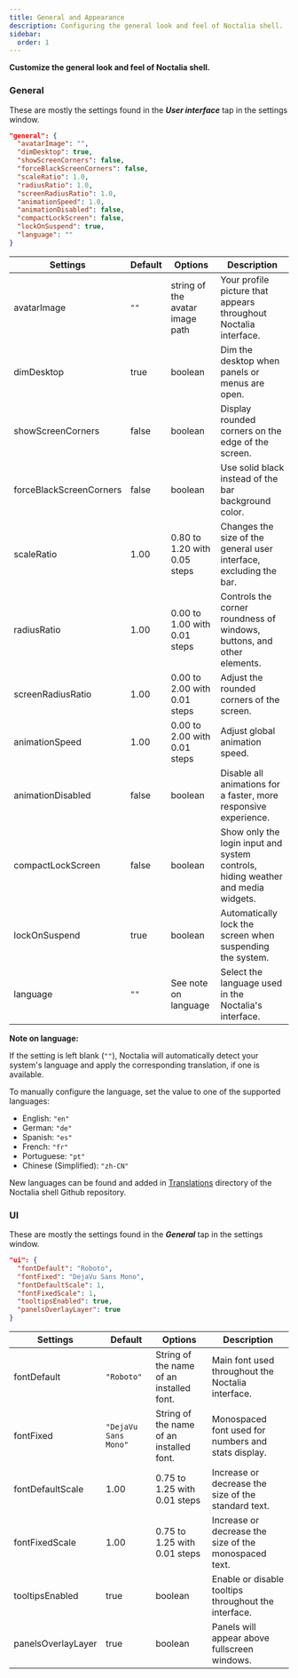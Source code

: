 ```yaml
---
title: General and Appearance
description: Configuring the general look and feel of Noctalia shell.
sidebar:
  order: 1
---
```


**Customize the general look and feel of Noctalia shell.**

### General

These are mostly the settings found in the ***User interface*** tap in the settings window.

```json
"general": {
  "avatarImage": "",
  "dimDesktop": true,
  "showScreenCorners": false,
  "forceBlackScreenCorners": false,
  "scaleRatio": 1.0,
  "radiusRatio": 1.0,
  "screenRadiusRatio": 1.0,
  "animationSpeed": 1.0,
  "animationDisabled": false,
  "compactLockScreen": false,
  "lockOnSuspend": true,
  "language": ""
}
```

| Settings                | Default   | Options                          | Description                                                 |
|-------------------------|-----------|----------------------------------|-------------------------------------------------------------|
| avatarImage             | `""`      | string of the avatar image path  | Your profile picture that appears throughout Noctalia interface. |
| dimDesktop              | true      | boolean                          | Dim the desktop when panels or menus are open.              |
| showScreenCorners       | false     | boolean                          | Display rounded corners on the edge of the screen.          |
| forceBlackScreenCorners | false     | boolean                          | Use solid black instead of the bar background color.        |
| scaleRatio              | 1.00      | 0.80 to 1.20 with 0.05 steps     | Changes the size of the general user interface, excluding the bar. |
| radiusRatio             | 1.00      | 0.00 to 1.00 with 0.01 steps     | Controls the corner roundness of windows, buttons, and other elements. |
| screenRadiusRatio       | 1.00      | 0.00 to 2.00 with 0.01 steps     | Adjust the rounded corners of the screen.                   |
| animationSpeed          | 1.00      | 0.00 to 2.00 with 0.01 steps     | Adjust global animation speed.                              |
| animationDisabled       | false     | boolean                          | Disable all animations for a faster, more responsive experience. |
| compactLockScreen       | false     | boolean                          | Show only the login input and system controls, hiding weather and media widgets. |
| lockOnSuspend           | true      | boolean                          | Automatically lock the screen when suspending the system.   |
| language                | `""`      | See note on language             | Select the language used in the Noctalia's interface.    |

**Note on language:**

If the setting is left blank (`""`), Noctalia will automatically detect your system's language and apply the corresponding translation, if one is available.

To manually configure the language, set the value to one of the supported languages:

- English:    `"en"`
- German:     `"de"`
- Spanish:    `"es"`
- French:     `"fr"`
- Portuguese: `"pt"`
- Chinese (Simplified):    `"zh-CN"`

New languages can be found and added in [Translations](https://github.com/noctalia-dev/noctalia-shell/tree/main/Assets/Translations) directory of the Noctalia shell Github repository.

### UI

These are mostly the settings found in the ***General*** tap in the settings window.

```json
"ui": {
  "fontDefault": "Roboto",
  "fontFixed": "DejaVu Sans Mono",
  "fontDefaultScale": 1,
  "fontFixedScale": 1,
  "tooltipsEnabled": true,
  "panelsOverlayLayer": true
}
```

| Settings                | Default              | Options                                  | Description                                           |
|-------------------------|----------------------|------------------------------------------|-------------------------------------------------------|
| fontDefault             | `"Roboto"`           | String of the name of an installed font. | Main font used throughout the Noctalia interface.     |
| fontFixed               | `"DejaVu Sans Mono"` | String of the name of an installed font. | Monospaced font used for numbers and stats display.   |
| fontDefaultScale        | 1.00                 | 0.75 to 1.25 with 0.01 steps             | Increase or decrease the size of the standard text.   |
| fontFixedScale          | 1.00                 | 0.75 to 1.25 with 0.01 steps             | Increase or decrease the size of the monospaced text. |
| tooltipsEnabled         | true                 | boolean                                  | Enable or disable tooltips throughout the interface.  |
| panelsOverlayLayer      | true                 | boolean                                  | Panels will appear above fullscreen windows.          |
